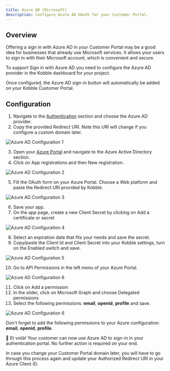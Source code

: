 ```yaml
---
title: Azure AD (Microsoft)
description: Configure Azure AD OAuth for your Customer Portal.
---
```



## Overview

Offering a sign in with Azure AD in your Customer Portal may be a good idea for businesses that already use Microsoft services. It allows your users to sign in with their Microsoft account, which is convenient and secure.

To support Sign in with Azure AD you need to configure the Azure AD provider in the Kobble dashboard for your project.

Once configured, the Azure AD sign-in button will automatically be added on your Kobble Customer Portal.

## Configuration

1. Navigate to the [Authentication](https://app.kobble.io/p/authentication) section and choose the Azure AD provider.
2. Copy the provided Redirect URI. Note this URI will change if you configure a custom domain later.

![Azure AD Configuration 1](/images/settings/auth/azure-ad-configuration-1.png)

3. Open your [Azure Portal](https://portal.azure.com/) and navigate to the Azure Active Directory section.
4. Click on App registrations and then New registration.

![Azure AD Configuration 2](/images/settings/auth/azure-ad-configuration-2.png)

5. Fill the OAuth form on your Azure Portal. Choose a Web platform and paste the Redirect URI provided by Kobble.

![Azure AD Configuration 3](/images/settings/auth/azure-ad-configuration-3.png)

6. Save your app.
7. On the app page, create a new Client Secret by clicking on Add a certificate or secret

![Azure AD Configuration 4](/images/settings/auth/azure-ad-configuration-4.png)

8. Select an expiration date that fits your needs and save the secret.
9. Copy/paste the Client Id and Client Secret into your Kobble settings, turn on the Enabled switch and save.

![Azure AD Configuration 5](/images/settings/auth/azure-ad-configuration-5.png)


10. Go to API Permissions in the left menu of your Azure Portal.

![Azure AD Configuration 6](/images/settings/auth/azure-ad-configuration-6.png)

11. Click on Add a permission
12. In the slider, click on Microsoft Graph and choose Delegated permissions
13. Select the following permissions: **email**, **openid**, **profile** and save.

![Azure AD Configuration 6](/images/settings/auth/azure-ad-configuration-7.png)


<Warning>Don't forget to add the following permissions to your Azure configuration: **email**, **openid**, **profile**.</Warning>


🎉 Et voilà! Your customer can now use Azure AD to sign-in in your authentication portal. No further action is required on your end.



<Warning>In case you change your Customer Portal domain later, you will have to go through this process again and update your Authorized Redirect URI in your Azure Client ID.</Warning>

